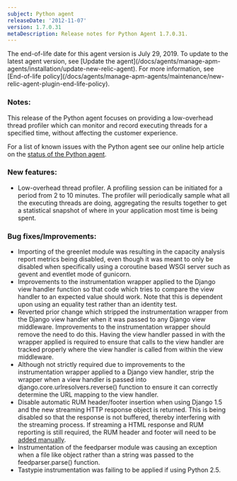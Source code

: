 ```yaml
---
subject: Python agent
releaseDate: '2012-11-07'
version: 1.7.0.31
metaDescription: Release notes for Python Agent 1.7.0.31.
---
```


<Callout variant="important">
  The end-of-life date for this agent version is July 29, 2019. To update to the latest agent version, see [Update the agent](/docs/agents/manage-apm-agents/installation/update-new-relic-agent). For more information, see [End-of-life policy](/docs/agents/manage-apm-agents/maintenance/new-relic-agent-plugin-end-life-policy).
</Callout>

### Notes:

This release of the Python agent focuses on providing a low-overhead thread profiler which can monitor and record executing threads for a specified time, without affecting the customer experience.

For a list of known issues with the Python agent see our online help article on the [status of the Python agent](https://newrelic.com/docs/python/status-of-python-agent).

### New features:

* Low-overhead thread profiler. A profiling session can be initiated for a period from 2 to 10 minutes. The profiler will periodically sample what all the executing threads are doing, aggregating the results together to get a statistical snapshot of where in your application most time is being spent.

### Bug fixes/Improvements:

* Importing of the greenlet module was resulting in the capacity analysis report metrics being disabled, even though it was meant to only be disabled when specifically using a coroutine based WSGI server such as gevent and eventlet mode of gunicorn.
* Improvements to the instrumentation wrapper applied to the Django view handler function so that code which tries to compare the view handler to an expected value should work. Note that this is dependent upon using an equality test rather than an identity test.
* Reverted prior change which stripped the instrumentation wrapper from the Django view handler when it was passed to any Django view middleware. Improvements to the instrumentation wrapper should remove the need to do this. Having the view handler passed in with the wrapper applied is required to ensure that calls to the view handler are tracked properly where the view handler is called from within the view middleware.
* Although not strictly required due to improvements to the instrumentation wrapper applied to a Django view handler, strip the wrapper when a view handler is passed into django.core.urlresolvers.reverse() function to ensure it can correctly determine the URL mapping to the view handler.
* Disable automatic RUM header/footer insertion when using Django 1.5 and the new streaming HTTP response object is returned. This is being disabled so that the response is not buffered, thereby interfering with the streaming process. If streaming a HTML response and RUM reporting is still required, the RUM header and footer will need to be [added manually](https://newrelic.com/docs/python/real-user-monitoring-in-python).
* Instrumentation of the feedparser module was causing an exception when a file like object rather than a string was passed to the feedparser.parse() function.
* Tastypie instrumentation was failing to be applied if using Python 2.5.
